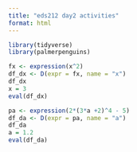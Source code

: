 ```yaml
---
title: "eds212 day2 activities"
format: html
---
```


```r
library(tidyverse)
library(palmerpenguins)
```


```r
fx <- expression(x^2)
df_dx <- D(expr = fx, name = "x")
df_dx
x = 3 
eval(df_dx)
```

```r
pa <- expression(2*(3*a +2)^4 - 5)
df_da <- D(expr = pa, name = "a")
df_da
a = 1.2 
eval(df_da)
```




